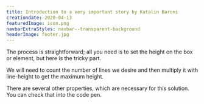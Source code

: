 ```yaml
---
title: Introduction to a very important story by Katalin Baroni
creationdate: 2020-04-13
featuredImage: icon.png
navbarExtraStyles: navbar--transparent-background
headerImage: footer.jpg
---
```


The process is straightforward; all you need is to set the height on the box or element, but here is the tricky part.

We will need to count the number of lines we desire and then multiply it with line-height to get the maximum height.

There are several other properties, which are necessary for this solution. You can check that into the code pen.